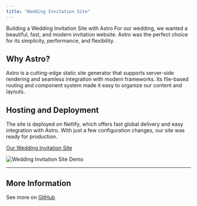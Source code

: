 ```yaml
---
title: "Wedding Invitation Site"
---
```


Building a Wedding Invitation Site with Astro
For our wedding, we wanted a beautiful, fast, and modern invitation website. Astro was the perfect choice for its simplicity, performance, and flexibility.

## Why Astro?
Astro is a cutting-edge static site generator that supports server-side rendering and seamless integration with modern frameworks. Its file-based routing and component system made it easy to organize our content and layouts.

## Hosting and Deployment
The site is deployed on Netlify, which offers fast global delivery and easy integration with Astro. With just a few configuration changes, our site was ready for production.

[Our Wedding Invitation Site](https://phuocnghi.phph.dev)

![Wedding Invitation Site Demo](/images/projects/wedding/demo.jpeg)

---

## More Information

See more on [GitHub](https://github.com/phamhbphuoc/dear)
